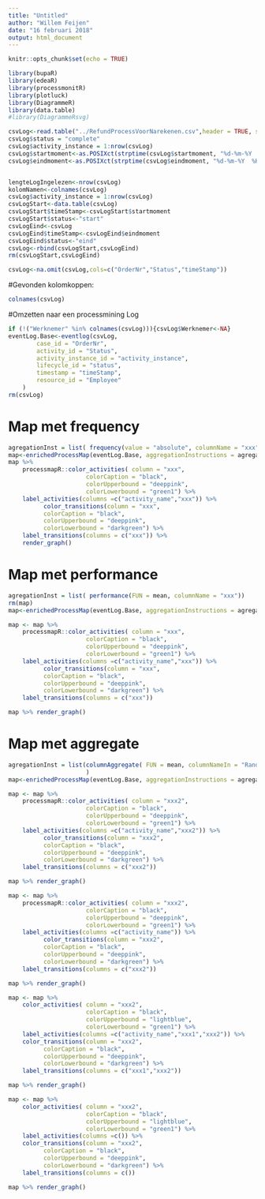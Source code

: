 ```yaml
---
title: "Untitled"
author: "Willem Feijen"
date: "16 februari 2018"
output: html_document
---
```


```r
knitr::opts_chunk$set(echo = TRUE)
```

```r
library(bupaR)
library(edeaR)
library(processmonitR)
library(plotluck)
library(DiagrammeR)
library(data.table)
#library(DiagrammeRsvg)

csvLog<-read.table("../RefundProcessVoorNarekenen.csv",header = TRUE, sep = ";",na = c("n.v.t.","onbekend"))
csvLog$status = "complete"
csvLog$activity_instance = 1:nrow(csvLog)
csvLog$startmoment<-as.POSIXct(strptime(csvLog$startmoment, "%d-%m-%Y  %H:%M"))
csvLog$eindmoment<-as.POSIXct(strptime(csvLog$eindmoment, "%d-%m-%Y  %H:%M"))


lengteLogIngelezen<-nrow(csvLog)
kolomNamen<-colnames(csvLog)
csvLog$activity_instance = 1:nrow(csvLog)
csvLogStart<-data.table(csvLog)
csvLogStart$timeStamp<-csvLogStart$startmoment
csvLogStart$status<-"start"
csvLogEind<-csvLog
csvLogEind$timeStamp<-csvLogEind$eindmoment
csvLogEind$status<-"eind"
csvLog<-rbind(csvLogStart,csvLogEind)
rm(csvLogStart,csvLogEind)

csvLog<-na.omit(csvLog,cols=c("OrderNr","Status","timeStamp"))
```

#Gevonden kolomkoppen:
```r
colnames(csvLog)
```

#Omzetten naar een processmining Log 
```r
if (!("Werknemer" %in% colnames(csvLog))){csvLog$Werknemer<-NA}
eventLog.Base<-eventlog(csvLog,
        case_id = "OrderNr",
        activity_id = "Status",
        activity_instance_id = "activity_instance",
        lifecycle_id = "status",
        timestamp = "timeStamp",
        resource_id = "Employee"
    )
rm(csvLog)
```
# Map met frequency
```r
agregationInst = list( frequency(value = "absolute", columnName = "xxx") )
map<-enrichedProcessMap(eventLog.Base, aggregationInstructions = agregationInst )
map %>%
    processmapR::color_activities( column = "xxx",
                      colorCaption = "black",
                      colorUpperbound = "deeppink",
                      colorLowerbound = "green1") %>%
    label_activities(columns =c("activity_name","xxx")) %>%
          color_transitions(column = "xxx",
          colorCaption = "black",
          colorUpperbound = "deeppink",
          colorLowerbound = "darkgreen") %>%
    label_transitions(columns = c("xxx")) %>% 
    render_graph()
```
# Map met performance

```r
agregationInst = list( performance(FUN = mean, columnName = "xxx"))
rm(map)
map<-enrichedProcessMap(eventLog.Base, aggregationInstructions = agregationInst )
```

```r
map <- map %>%
    processmapR::color_activities( column = "xxx",
                      colorCaption = "black",
                      colorUpperbound = "deeppink",
                      colorLowerbound = "green1") %>%
    label_activities(columns =c("activity_name","xxx")) %>%
          color_transitions(column = "xxx",
          colorCaption = "black",
          colorUpperbound = "deeppink",
          colorLowerbound = "darkgreen") %>%
    label_transitions(columns = c("xxx"))
```

```r
map %>% render_graph()
```
# Map met aggregate
```r

agregationInst = list(columnAggregate( FUN = mean, columnNameIn = "RandomWaarde1", columnNameOut = "xxx1", edgeOperation = "to"),columnAggregate( FUN = mean, columnNameIn = "RandomWaarde2", columnNameOut = "xxx2", edgeOperation = "from")
                      )
map<-enrichedProcessMap(eventLog.Base, aggregationInstructions = agregationInst )
```

```r
map <- map %>%
    processmapR::color_activities( column = "xxx2",
                      colorCaption = "black",
                      colorUpperbound = "deeppink",
                      colorLowerbound = "green1") %>%
    label_activities(columns =c("activity_name","xxx2")) %>%
          color_transitions(column = "xxx2",
          colorCaption = "black",
          colorUpperbound = "deeppink",
          colorLowerbound = "darkgreen") %>%
    label_transitions(columns = c("xxx2"))
```

```r
map %>% render_graph()


```

```r
map <- map %>%
    processmapR::color_activities( column = "xxx2",
                      colorCaption = "black",
                      colorUpperbound = "deeppink",
                      colorLowerbound = "green1") %>%
    label_activities(columns =c("activity_name")) %>%
          color_transitions(column = "xxx2",
          colorCaption = "black",
          colorUpperbound = "deeppink",
          colorLowerbound = "darkgreen") %>%
    label_transitions(columns = c("xxx2"))
```

```r
map %>% render_graph()
```

```r
map <- map %>%
    color_activities( column = "xxx2",
                      colorCaption = "black",
                      colorUpperbound = "lightblue",
                      colorLowerbound = "green1") %>%
    label_activities(columns =c("activity_name","xxx1","xxx2")) %>%
    color_transitions(column = "xxx2",
          colorCaption = "black",
          colorUpperbound = "deeppink",
          colorLowerbound = "darkgreen") %>%
    label_transitions(columns = c("xxx1","xxx2"))
```

```r
map %>% render_graph()
```

```r
map <- map %>%
    color_activities( column = "xxx2",
                      colorCaption = "black",
                      colorUpperbound = "lightblue",
                      colorLowerbound = "green1") %>%
    label_activities(columns =c()) %>%
    color_transitions(column = "xxx2",
          colorCaption = "black",
          colorUpperbound = "deeppink",
          colorLowerbound = "darkgreen") %>%
    label_transitions(columns = c())
```

```r
map %>% render_graph()
```


```r

```

